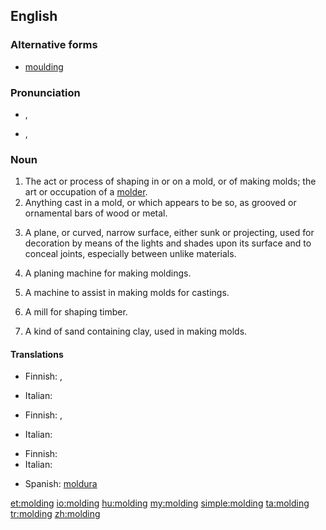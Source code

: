 ==English==

===Alternative forms===
* [[moulding]] {{qualifier|mainly UK}}

===Pronunciation===
* {{a|UK}} {{IPA|/ˈməʊl.dɪŋ/}}, {{SAMPA|/"m@Ul.dIN/}}
* {{a|US}} {{IPA|/ˈmoʊl.dɪŋɡ/}}, {{SAMPA|/"moUl.dINg/}}

===Noun===
{{en-noun}}

# The act or process of shaping in or on a mold, or of making molds; the art or occupation of a [[molder]].
# Anything cast in a mold, or which appears to be so, as grooved or ornamental bars of wood or metal.
# {{architecture}} A plane, or curved, narrow surface, either sunk or projecting, used for decoration by means of the lights and shades upon its surface and to conceal joints, especially between unlike materials.
# {{context|woodwork}} A planing machine for making moldings.
# {{context|founding}} A machine to assist in making molds for castings.
# {{context|milling}} A mill for shaping timber.
# {{context|founding}} A kind of sand containing clay, used in making molds.

====Translations====
{{trans-top|act or process of shaping in a mold}}
* Finnish: {{t-|fi|valaminen}}, {{t|fi|valu}}
{{trans-mid}}
* Italian: {{t+|it|cimasa|f}}
{{trans-bottom}}

{{trans-top|anything cast in a mold}}
* Finnish: {{t+|fi|valos}}, {{t|fi|valu}}
{{trans-mid}}
* Italian: {{t+|it|cimasa|f}}
{{trans-bottom}}

{{trans-top|architecture: narrow decorative surface}}
* Finnish: {{t|fi|lista}}
* Italian: {{t+|it|cimasa|f}}
{{trans-mid}}
* Spanish: [[moldura]] {{f}}
{{trans-bottom}}

[[et:molding]]
[[io:molding]]
[[hu:molding]]
[[my:molding]]
[[simple:molding]]
[[ta:molding]]
[[tr:molding]]
[[zh:molding]]